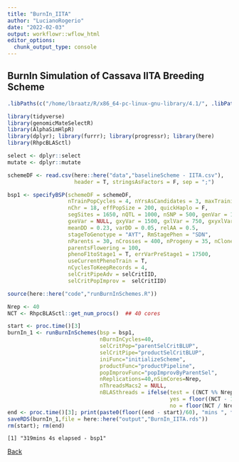 ```yaml
---
title: "BurnIn_IITA"
author: "LucianoRogerio"
date: "2022-02-03"
output: workflowr::wflow_html
editor_options:
  chunk_output_type: console
---
```


## BurnIn Simulation of Cassava IITA Breeding Scheme

```r

.libPaths(c("/home/lbraatz/R/x86_64-pc-linux-gnu-library/4.1/", .libPaths(), "/programs/R-4.1.2/library/"))
```

```r
library(tidyverse)
library(genomicMateSelectR)
library(AlphaSimHlpR)
library(dplyr); library(furrr); library(progressr); library(here)
library(RhpcBLASctl)

select <- dplyr::select
mutate <- dplyr::mutate
```


```r
schemeDF <- read.csv(here::here("data","baselineScheme - IITA.csv"),
                     header = T, stringsAsFactors = F, sep = ";")

bsp1 <- specifyBSP(schemeDF = schemeDF, 
                   nTrainPopCycles = 4, nYrsAsCandidates = 3, maxTrainingPopSize = 5120,
                   nChr = 18, effPopSize = 200, quickHaplo = F,
                   segSites = 1650, nQTL = 1000, nSNP = 500, genVar = 1500,
                   gxeVar = NULL, gxyVar = 1500, gxlVar = 750, gxyxlVar = 300,
                   meanDD = 0.23, varDD = 0.05, relAA = 0.5,
                   stageToGenotype = "AYT", RmStagePhen = "SDN",
                   nParents = 30, nCrosses = 400, nProgeny = 35, nClonesToNCRP = 3,
                   parentsFlowering = 100,
                   phenoF1toStage1 = T, errVarPreStage1 = 17500,
                   useCurrentPhenoTrain = T,
                   nCyclesToKeepRecords = 4,
                   selCritPipeAdv = selCritIID,
                   selCritPopImprov =  selCritIID)

source(here::here("code","runBurnInSchemes.R"))
```


```r
Nrep <- 40
NCT <- RhpcBLASctl::get_num_procs()  ## 40 cores
```

```r
start <- proc.time()[3]
burnIn_1 <- runBurnInSchemes(bsp = bsp1,
                             nBurnInCycles=40,
                             selCritPop="parentSelCritBLUP",
                             selCritPipe="productSelCritBLUP",
                             iniFunc="initializeScheme",
                             productFunc="productPipeline",
                             popImprovFunc="popImprovByParentSel",
                             nReplications=40,nSimCores=Nrep,
                             nThreadsMacs2 = NULL,
                             nBLASthreads = ifelse(test = ((NCT %% Nrep) == 0),
                                                   yes = floor((NCT - 1) / Nrep),
                                                   no = floor(NCT / Nrep)))
end <- proc.time()[3]; print(paste0(floor((end - start)/60), "mins ", floor(((end - start)%%60)), "s elapsed - bsp1"))
saveRDS(burnIn_1,file = here::here("output","BurnIn_IITA.rds"))
rm(start); rm(end)

```

```
[1] "319mins 4s elapsed - bsp1"

```

[Back](VD_Optimization.html)

